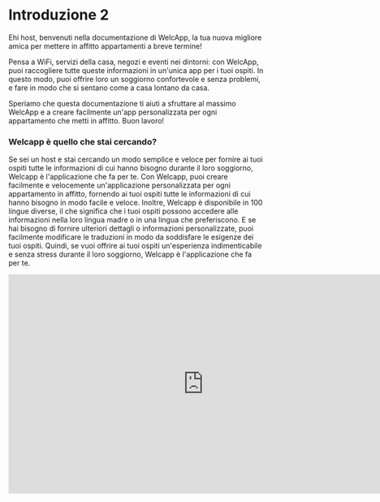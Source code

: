 # Introduzione 2

Ehi host, benvenuti nella documentazione di WelcApp, la tua nuova migliore amica per mettere in affitto appartamenti a breve termine!

Pensa a WiFi, servizi della casa, negozi e eventi nei dintorni: con WelcApp, puoi raccogliere tutte queste informazioni in un'unica app per i tuoi ospiti. In questo modo, puoi offrire loro un soggiorno confortevole e senza problemi, e fare in modo che si sentano come a casa lontano da casa.

Speriamo che questa documentazione ti aiuti a sfruttare al massimo WelcApp e a creare facilmente un'app personalizzata per ogni appartamento che metti in affitto. Buon lavoro!

### Welcapp è quello che stai cercando?

Se sei un host e stai cercando un modo semplice e veloce per fornire ai tuoi ospiti tutte le informazioni di cui hanno bisogno durante il loro soggiorno, Welcapp è l'applicazione che fa per te. Con Welcapp, puoi creare facilmente e velocemente un'applicazione personalizzata per ogni appartamento in affitto, fornendo ai tuoi ospiti tutte le informazioni di cui hanno bisogno in modo facile e veloce. Inoltre, Welcapp è disponibile in 100 lingue diverse, il che significa che i tuoi ospiti possono accedere alle informazioni nella loro lingua madre o in una lingua che preferiscono. E se hai bisogno di fornire ulteriori dettagli o informazioni personalizzate, puoi facilmente modificare le traduzioni in modo da soddisfare le esigenze dei tuoi ospiti. Quindi, se vuoi offrire ai tuoi ospiti un'esperienza indimenticabile e senza stress durante il loro soggiorno, Welcapp è l'applicazione che fa per te.

<iframe
  width="768"
  height="432"
  src="https://miro.com/app/live-embed/uXjVOBntsPA=/?moveToViewport=-7484,-593,17820,9764&embedId=312598289202"
  frameborder="0"
  scrolling="no"
  allow="fullscreen; clipboard-read; clipboard-write"
  allowfullscreen
></iframe>
